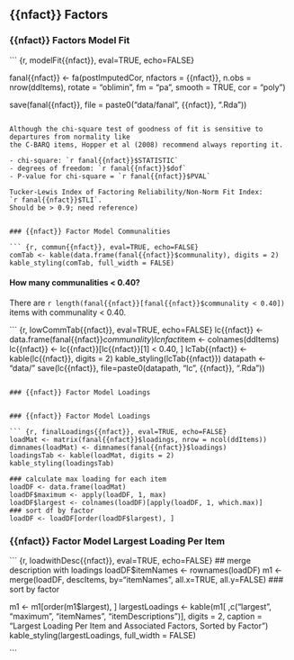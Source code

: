 ## {{nfact}} Factors

### {{nfact}} Factors Model Fit

``` {r, modelFit{{nfact}}, eval=TRUE, echo=FALSE}

fanal{{nfact}} <- fa(postImputedCor,
      nfactors = {{nfact}},
      n.obs = nrow(ddItems),
      rotate = "oblimin",
      fm = "pa",
      smooth = TRUE,
      cor = "poly")

save(fanal{{nfact}}, file = paste0("data/fanal", {{nfact}}, ".Rda"))

```

Although the chi-square test of goodness of fit is sensitive to departures from normality like
the C-BARQ items, Hopper et al (2008) recommend always reporting it.  

- chi-square: `r fanal{{nfact}}$STATISTIC`  
- degrees of freedom: `r fanal{{nfact}}$dof`  
- P-value for chi-square = `r fanal{{nfact}}$PVAL`  

Tucker-Lewis Index of Factoring Reliability/Non-Norm Fit Index:
`r fanal{{nfact}}$TLI`.
Should be > 0.9; need reference)


### {{nfact}} Factor Model Communalities

``` {r, commun{{nfact}}, eval=TRUE, echo=FALSE}
comTab <- kable(data.frame(fanal{{nfact}}$communality), digits = 2)
kable_styling(comTab, full_width = FALSE)

```

#### How many communalities < 0.40?

There are `r length(fanal{{nfact}}[fanal{{nfact}}$communality < 0.40])` 
items with communality < 0.40.


``` {r, lowCommTab{{nfact}}, eval=TRUE, echo=FALSE}
lc{{nfact}} <- data.frame(fanal{{nfact}}$communality)
lc{{nfact}}$item <- colnames(ddItems)
lc{{nfact}} <- lc{{nfact}}[lc{{nfact}}[1] < 0.40, ]
lcTab{{nfact}} <- kable(lc{{nfact}}, digits = 2)
kable_styling(lcTab{{nfact}})
datapath <- "data/"
save(lc{{nfact}}, file=paste0(datapath, "lc", {{nfact}}, ".Rda"))

```

### {{nfact}} Factor Model Loadings


### {{nfact}} Factor Model Loadings

``` {r, finalLoadings{{nfact}}, eval=TRUE, echo=FALSE}
loadMat <- matrix(fanal{{nfact}}$loadings, nrow = ncol(ddItems))
dimnames(loadMat) <- dimnames(fanal{{nfact}}$loadings)
loadingsTab <- kable(loadMat, digits = 2)
kable_styling(loadingsTab)

### calculate max loading for each item
loadDF <- data.frame(loadMat)
loadDF$maximum <- apply(loadDF, 1, max)
loadDF$largest <- colnames(loadDF)[apply(loadDF, 1, which.max)]
### sort df by factor
loadDF <- loadDF[order(loadDF$largest), ]
```

### {{nfact}} Factor Model Largest Loading Per Item

``` {r, loadwithDesc{{nfact}}, eval=TRUE, echo=FALSE}
## merge description with loadings
loadDF$itemNames <- rownames(loadDF)
m1 <- merge(loadDF, descItems, by="itemNames", all.x=TRUE, all.y=FALSE)
### sort by factor 

m1 <- m1[order(m1$largest), ]
largestLoadings <- kable(m1[ ,c("largest", "maximum", "itemNames", "itemDescriptions")],
                         digits = 2,
      caption = "Largest Loading Per Item and Associated Factors, Sorted by Factor")
kable_styling(largestLoadings, full_width = FALSE)

```
